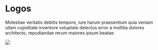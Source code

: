 
<Meta title='Design Guidelines/Logos' />

# Logos

Molestiae veritatis debitis tempore, iure harum praesentium quia veniam ullam cupiditate inventore voluptate delectus error a mollitia dolores architecto, repudiandae rerum maiores ipsum beatae.

<img src={LogosImage} />
